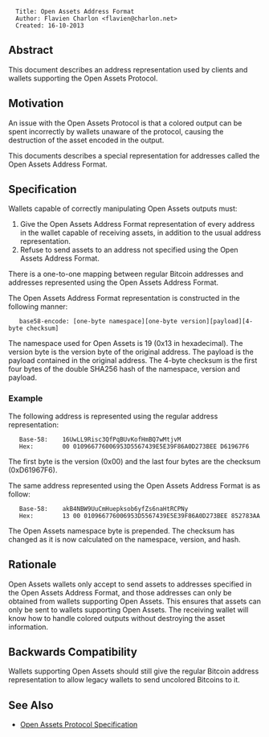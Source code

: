 <pre>
  Title: Open Assets Address Format
  Author: Flavien Charlon <flavien@charlon.net>
  Created: 16-10-2013
</pre>

==Abstract==

This document describes an address representation used by clients and wallets supporting the Open Assets Protocol.

==Motivation==

An issue with the Open Assets Protocol is that a colored output can be spent incorrectly by wallets unaware of the protocol, causing the destruction of the asset encoded in the output.

This documents describes a special representation for addresses called the Open Assets Address Format.

==Specification==

Wallets capable of correctly manipulating Open Assets outputs must:

# Give the Open Assets Address Format representation of every address in the wallet capable of receiving assets, in addition to the usual address representation.
# Refuse to send assets to an address not specified using the Open Assets Address Format.

There is a one-to-one mapping between regular Bitcoin addresses and addresses represented using the Open Assets Address Format.

The Open Assets Address Format representation is constructed in the following manner:

    base58-encode: [one-byte namespace][one-byte version][payload][4-byte checksum]

The namespace used for Open Assets is 19 (0x13 in hexadecimal). The version byte is the version byte of the original address. The payload is the payload contained in the original address. The 4-byte checksum is the first four bytes of the double SHA256 hash of the namespace, version and payload.

===Example===

The following address is represented using the regular address representation:

    Base-58:    16UwLL9Risc3QfPqBUvKofHmBQ7wMtjvM
    Hex:        00 010966776006953D5567439E5E39F86A0D273BEE D61967F6

The first byte is the version (0x00) and the last four bytes are the checksum (0xD61967F6).

The same address represented using the Open Assets Address Format is as follow:

    Base-58:    akB4NBW9UuCmHuepksob6yfZs6naHtRCPNy
    Hex:        13 00 010966776006953D5567439E5E39F86A0D273BEE 852783AA

The Open Assets namespace byte is prepended. The checksum has changed as it is now calculated on the namespace, version, and hash.

==Rationale==

Open Assets wallets only accept to send assets to addresses specified in the Open Assets Address Format, and those addresses can only be obtained from wallets supporting Open Assets. This ensures that assets can only be sent to wallets supporting Open Assets. The receiving wallet will know how to handle colored outputs without destroying the asset information.

==Backwards Compatibility==

Wallets supporting Open Assets should still give the regular Bitcoin address representation to allow legacy wallets to send uncolored Bitcoins to it.

==See Also==

* [[specification.mediawiki|Open Assets Protocol Specification]]